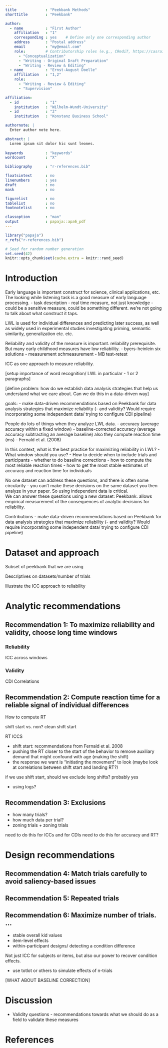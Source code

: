```yaml
---
title             : "Peekbank Methods"
shorttitle        : "Peekbank"

author: 
  - name          : "First Author"
    affiliation   : "1"
    corresponding : yes    # Define only one corresponding author
    address       : "Postal address"
    email         : "my@email.com"
    role:         # Contributorship roles (e.g., CRediT, https://casrai.org/credit/)
      - "Conceptualization"
      - "Writing - Original Draft Preparation"
      - "Writing - Review & Editing"
  - name          : "Ernst-August Doelle"
    affiliation   : "1,2"
    role:
      - "Writing - Review & Editing"
      - "Supervision"

affiliation:
  - id            : "1"
    institution   : "Wilhelm-Wundt-University"
  - id            : "2"
    institution   : "Konstanz Business School"

authornote: |
  Enter author note here.

abstract: |
  Lorem ipsum sit dolor hic sunt leones. 
  
keywords          : "keywords"
wordcount         : "X"

bibliography      : "r-references.bib"

floatsintext      : no
linenumbers       : yes
draft             : no
mask              : no

figurelist        : no
tablelist         : no
footnotelist      : no

classoption       : "man"
output            : papaja::apa6_pdf
---
```


```r
library("papaja")
r_refs("r-references.bib")
```

```r
# Seed for random number generation
set.seed(42)
knitr::opts_chunk$set(cache.extra = knitr::rand_seed)
```

# Introduction


Early language is important construct for science, clinical applications, etc. 
The looking while listening task is a good measure of early language processing. 
- task description
- real time measure, not just knowledge 
- could be a sensitive measure, could be something different. we're not going to talk about what construct it taps. 

LWL is used for individual differences and predicting later success, as well as widely used in experimental studies investigating priming, semantic similarity, generalization etc. etc. 

Reliability and validity of the measure is important. reliability prerequisite. But many early childhood measures have low reliability. 
- byers-heinlein six solutions
- measurement schmeasurement
- MB test-retest

ICC as one approach to measure reliability. 

[setup importance of word recognition/ LWL in particular - 1 or 2 paragraphs]

[define problem: how do we establish data analysis strategies that help us understand what we care about. Can we do this in a data-driven way]

goals:
- make data-driven recommendations based on Peekbank for data analysis strategies that maximize reliability
(- and validity? Would require incorporating some independent data/ trying to configure CDI pipeline)

People do lots of things when they analyze LWL data. 
- accuracy (average accuracy within a fixed window)
- baseline-corrected accuracy (average accuracy subtracting an average baseline)
also they compute reaction time (ms) - Fernald et al. (2008)

In this context, what is the best practice for maximizing reliability in LWL? 
- What window should you use?
- How to decide when to include trials and participants
- whether to do baseline corrections
- how to compute the most reliable reaction times
- how to get the most stable estimates of accuracy and reaction time for individuals

No one dataset can address these questions, and there is often some circularity - you can't make these decisions on the same dataset you then analyze in your paper. So using independent data is critical.   
We can answer these questions using a new dataset: Peekbank. allows empirical measurement of the consequences of analytic decisions for reliability. 

Contributions
- make data-driven recommendations based on Peekbank for data analysis strategies that maximize reliability
(- and validity? Would require incorporating some independent data/ trying to configure CDI pipeline)


# Dataset and approach

Subset of peekbank that we are using

Descriptives on datasets/number of trials

Illustrate the ICC approach to reliability 

# Analytic recommendations

## Recommendation 1: To maximize reliability and validity, choose long time windows

### Reliability

ICC across windows

### Validity

CDI Correlations

## Recommendation 2: Compute reaction time for a reliable signal of individual differences

How to compute RT 

shift start vs. non? clean shift start

RT ICCS

- shift start: recommendations from Fernald et al. 2008
- pushing the RT closer to the start of the behavior to remove auxiliary demand that might confound with age (making the shift) 
-  the response we want is "initiating the movement" to look
(maybe look at correlations between shift start and landing RT?)

if we use shift start, should we exclude long shifts? probably yes

- using logs?


## Recommendation 3: Exclusions

- how many trials?
- how much data per trial?
- zoning trials + zoning trials

need to do this for ICCs and for CDIs
need to do this for accuracy and RT?


# Design recommendations

## Recommendation 4: Match trials carefully to avoid saliency-based issues

## Recommendation 5: Repeated trials

## Recommendation 6: Maximize number of trials. ...


- stable overall kid values
- item-level effects
- within-participant designs/ detecting a condition difference

Not just ICC for subjects or items, but also our power to recover condition effects. 

- use totlot or others to simulate effects of n-trials


[WHAT ABOUT BASELINE CORRECTION]


# Discussion

- Validity questions - recommendations towards what we should do as a field to validate these measures


\newpage

# References

::: {#refs custom-style="Bibliography"}
:::
